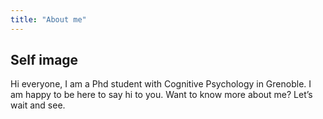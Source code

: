 ```yaml
---
title: "About me"
---
```


## Self image

Hi everyone, I am a Phd student with Cognitive Psychology in Grenoble. I am happy to be here to say hi to you. Want to know more about me? Let's wait and see.